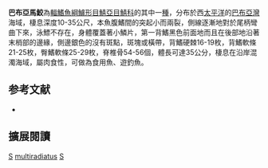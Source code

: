 {{Speciesbox 
| taxon = Scomberomorus multiradiatus
| status = LC
| status_system = IUCN3.1
| authority = [[Munro|Munro]], 1964
| synonyms = 
}}
'''巴布亞馬鮫'''為[[輻鰭魚綱|輻鰭魚綱]][[鱸形目|鱸形目]][[鯖亞目|鯖亞目]][[鯖科|鯖科]]的其中一[[種|種]]，分布於西[[太平洋|太平洋]]的[[巴布亞灣|巴布亞灣]]海域，棲息深度10-35公尺，本魚腹鰭間的突起小而兩裂，側線逐漸地對於尾柄彎曲下來，泳鰾不存在，身體覆蓋著小鱗片，第一背鰭黑色前面地而且在後部地沿著末梢部的邊緣，側邊銀色的沒有斑點，斑塊或橫帶，背鰭硬棘16-19枚，背鰭軟條21-25枚，臀鰭軟條25-29枚，脊椎骨54-56個，體長可達35公分，棲息在沿岸混濁海域，屬肉食性，可做為食用魚、遊釣魚。

== 参考文献 ==
{{reflist}}
*{{FishBase_species|genus=Scomberomorus|species=multiradiatus|year=2012|month=7}}

== 擴展閱讀 == 
{{refbegin}}
{{wikispecies-inline|Scomberomorus multiradiatus|巴布亞馬鮫}}
{{refend}}
{{Taxonbar|from=Q311049}}

[[Category:食用魚|S]]
[[Category:馬鮫屬|multiradiatus]]
[[Category:1964年描述的鱼类|S]]

{{鱸形目小作品}}